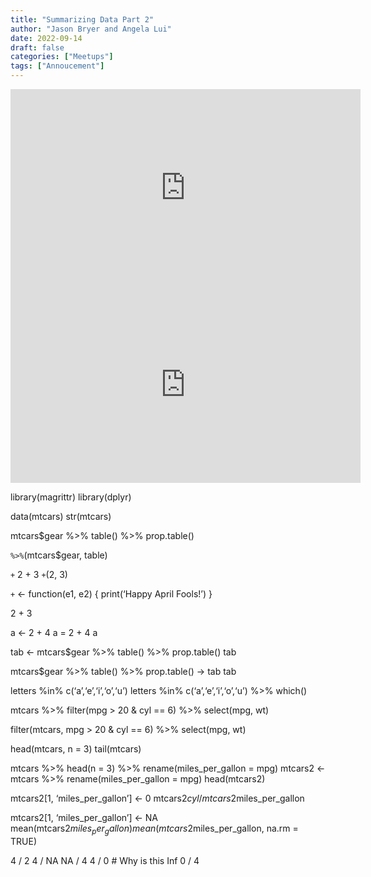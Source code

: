 ```yaml
---
title: "Summarizing Data Part 2"
author: "Jason Bryer and Angela Lui"
date: 2022-09-14
draft: false
categories: ["Meetups"]
tags: ["Annoucement"]
---
```



<iframe width="560" height="315" src="https://www.youtube.com/embed/mZwF_TLieQE" title="YouTube video player" frameborder="0" allow="accelerometer; autoplay; clipboard-write; encrypted-media; gyroscope; picture-in-picture" allowfullscreen></iframe>

<!--more-->

<iframe width="560" height="315" src="https://www.youtube.com/embed/mZwF_TLieQE" title="YouTube video player" frameborder="0" allow="accelerometer; autoplay; clipboard-write; encrypted-media; gyroscope; picture-in-picture" allowfullscreen></iframe>

library(magrittr)
library(dplyr)

data(mtcars)
str(mtcars)

mtcars$gear %>%
	table() %>%
	prop.table()

`%>%`(mtcars$gear, table)

`+`
2 + 3
`+`(2, 3)

`+` <- function(e1, e2) {
	print('Happy April Fools!')
}

2 + 3

a <- 2 + 4
a = 2 + 4
a

tab <- mtcars$gear %>%
	table() %>%
	prop.table()
tab

mtcars$gear %>%
	table() %>%
	prop.table() -> 
	tab
tab

letters %in% c('a','e','i','o','u')
letters %in% c('a','e','i','o','u') %>% which()

mtcars %>%
	filter(mpg > 20 & cyl == 6) %>%
	select(mpg, wt)

filter(mtcars, mpg > 20 & cyl == 6) %>% select(mpg, wt)

head(mtcars, n = 3)
tail(mtcars)

mtcars %>% head(n = 3) %>% rename(miles_per_gallon = mpg)
mtcars2 <- mtcars %>% rename(miles_per_gallon = mpg)
head(mtcars2)

mtcars2[1, 'miles_per_gallon'] <- 0
mtcars2$cyl / mtcars2$miles_per_gallon

mtcars2[1, 'miles_per_gallon'] <- NA
mean(mtcars2$miles_per_gallon)
mean(mtcars2$miles_per_gallon, na.rm = TRUE)

4 / 2
4 / NA
NA / 4
4 / 0 # Why is this Inf
0 / 4

